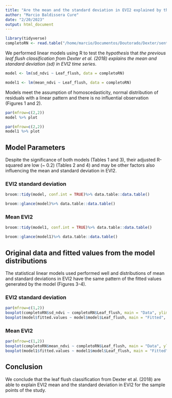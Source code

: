 ```yaml
---
title: "Are the mean and the standard deviation in EVI2 explained by the previous leaf flush classification from Dexter et al. (2018)?"
author: "Marcio Baldissera Cure"
date: "2/20/2023"
output: html_document
---
```


```r
library(tidyverse)
completoRN <- read.table("/home/marcio/Documentos/Doutorado/Dexter/sentinel-2/tabela_completoRN.txt", h = T)
```

We performed linear models using R to test the *hypothesis* that *the previous leaf flush classification from Dexter et al. (2018) explains the mean and standard deviation (sd) in EVI2 time series*.

```r
model <- lm(sd_ndvi ~ Leaf_flush, data = completoRN)
```

```r
model1 <- lm(mean_ndvi ~ Leaf_flush, data = completoRN)
```


Models meet the assumption of homoscedasticity, normal distribution of residuals with a linear pattern and there is no influential observation (Figures 1 and 2).

```r
par(mfrow=c(2,2))
model %>% plot
```

```r
par(mfrow=c(2,2))
model1 %>% plot
```


## Model Parameters

Despite the significance of both models (Tables 1 and 3), their adjusted R-squared are low (~ 0.2) (Tables 2 and 4) and may be other factors also influencing the mean and standard deviation in EVI2.

### EVI2 standard deviation

```r
broom::tidy(model, conf.int = TRUE)%>% data.table::data.table()
```

```r
broom::glance(model)%>% data.table::data.table()
```


### Mean EVI2
```r
broom::tidy(model1, conf.int = TRUE)%>% data.table::data.table()
```

```r
broom::glance(model1)%>% data.table::data.table()
```


## Original data and fitted values from the model distributions

The statistical linear models used performed well and distributions of mean and standard deviations in EVI2 have the same pattern of the fitted values generated by the model (Figures 3-4).

### EVI2 standard deviation
```r
par(mfrow=c(1,2))
boxplot(completoRN$sd_ndvi ~ completoRN$Leaf_flush, main = "Data", ylim = c(0, 0.228), ylab = "sd EVI2", xlab = "Leaf flush")
boxplot(model$fitted.values ~ model$model$Leaf_flush, main = "Fitted", ylim = c(0, 0.228), ylab = NULL, xlab = "Leaf flush")
```


### Mean EVI2
```r
par(mfrow=c(1,2))
boxplot(completoRN$mean_ndvi ~ completoRN$Leaf_flush, main = "Data", ylim = c(0, 0.6), ylab = "mean EVI2", xlab = "Leaf flush")
boxplot(model1$fitted.values ~ model1$model$Leaf_flush, main = "Fitted", ylim = c(0, 0.6), ylab = NULL, xlab = "Leaf flush")
```

## Conclusion

We conclude that the leaf flush classification from Dexter et al. (2018) are able to explain EVI2 mean and the standard deviation in EVI2 for the sample points of the study.
